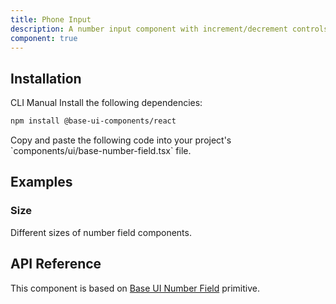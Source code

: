 ```yaml
---
title: Phone Input
description: A number input component with increment/decrement controls and validation. Built on top of Base UI Number Field component.
component: true
---
```


<ExamplePreview path="base-number-field/default" />

## Installation

<Tabs defaultValue="cli">

<TabsList>
  <TabsTrigger value="cli">CLI</TabsTrigger>
  <TabsTrigger value="manual">Manual</TabsTrigger>
</TabsList>

<TabsContent value="cli">
  <CliCommands name="number-field" />
</TabsContent>

<TabsContent value="manual">    
<Steps>

<Step>
Install the following dependencies:

```bash
npm install @base-ui-components/react
```

</Step>

<Step>
Copy and paste the following code into your project's `components/ui/base-number-field.tsx` file.

<ComponentPreview name="number-field" />

</Step>

</Steps>

</TabsContent>

</Tabs>

## Examples

### Size

Different sizes of number field components.

<ExamplePreview path="base-number-field/size" />

## API Reference

This component is based on [Base UI Number Field](https://base-ui.com/react/components/number-field) primitive.
